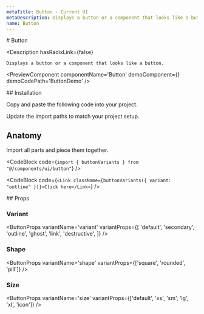 ```yaml
---
metaTitle: Button - Current UI
metaDescription: Displays a button or a component that looks like a button.
name: Button
---
```


<FlexGroup>
  # Button

  <Description
    hasRadixLink={false}
  >
    Displays a button or a component that looks like a button.
  </Description>
</FlexGroup>

<PreviewComponent
  componentName='Button'
  demoComponent={<ButtonDemo />}
  demoCodePath='ButtonDemo'
/>

<FlexGroup>
  ## Installation

Copy and paste the following code into your project.

<ComponentSource code='Button' />

Update the import paths to match your project setup.

## Anatomy

Import all parts and piece them together.

<CodeBlock code={`import { buttonVariants } from "@/components/ui/button"`} />

<CodeBlock
  code={`<Link className={buttonVariants({ variant: "outline" })}>Click here</Link>`}
/>
</FlexGroup>

<FlexGroup>
## Props

### Variant

<ButtonProps
  variantName='variant'
  variantProps={[
    'default',
    'secondary',
    'outline',
    'ghost',
    'link',
    'destructive',
  ]}
/>

### Shape

<ButtonProps variantName='shape' variantProps={['square', 'rounded', 'pill']} />

### Size

<ButtonProps
  variantName='size'
  variantProps={['default', 'xs', 'sm', 'lg', 'xl', 'icon']}
/>

</FlexGroup>
